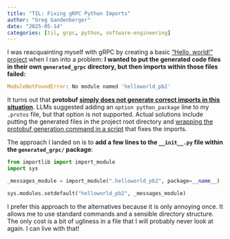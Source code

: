 ```yaml
---
title: "TIL: Fixing gRPC Python Imports"
author: "Greg Gandenberger"
date: "2025-05-14"
categories: [til, grpc, python, software-engineering]
---
```


I was reacquainting myself with gRPC by creating a basic ["Hello, world!" project](https://github.com/gsganden/grpc_python_hello_world) when I ran into a problem: **I wanted to put the generated code files in their own `generated_grpc` directory, but then imports within those files failed:**

```python
ModuleNotFoundError: No module named 'helloworld_pb2'
```

It turns out that **protobuf [simply does not generate correct imports in this situation](https://github.com/protocolbuffers/protobuf/issues/7061)**. LLMs suggested adding an `option python_package` line to my `.protos` file, but that option is not supported. Actual solutions include putting the generated files in the project root directory and [wrapping the protobuf generation command in a script](https://github.com/protocolbuffers/protobuf/issues/7061#issuecomment-2653091946) that fixes the imports. 

The approach I landed on is to **add a few lines to the `__init__.py` file within the `generated_grpc/` package**:

   ```python
   from importlib import import_module
   import sys

   _messages_module = import_module(".helloworld_pb2", package=__name__)

   sys.modules.setdefault("helloworld_pb2", _messages_module)
   ```

I prefer this approach to the alternatives because it is only annoying once. It allows me to use standard commands and a sensible directory structure. The only cost is a bit of ugliness in a file that I will probably never look at again. I can live with that!
